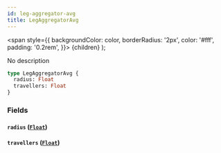 ```yaml
---
id: leg-aggregator-avg
title: LegAggregatorAvg
---
```


<span
style={{
      backgroundColor: color,
      borderRadius: '2px',
      color: '#fff',
      padding: '0.2rem',
    }}>
{children}
</span>
);

No description

```graphql
type LegAggregatorAvg {
  radius: Float
  travellers: Float
}
```

### Fields

#### `radius` ([`Float`](/v1/scalars/float))

#### `travellers` ([`Float`](/v1/scalars/float))
